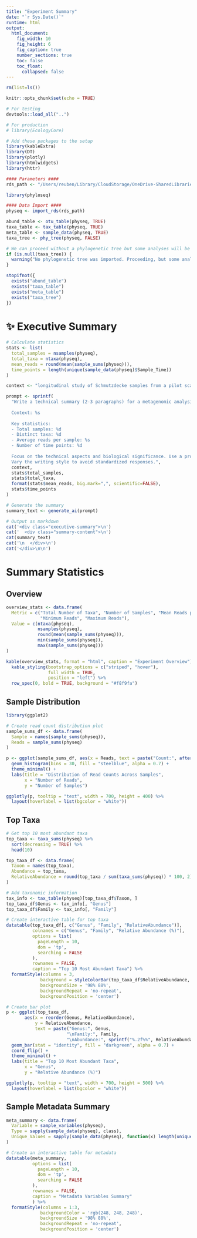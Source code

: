 ```yaml
---
title: "Experiment Summary"
date: "`r Sys.Date()`"
runtime: html
output: 
  html_document:
    fig_width: 10
    fig_height: 6
    fig_caption: true
    number_sections: true
    toc: false
    toc_float:
      collapsed: false
---
```


```r
rm(list=ls())

knitr::opts_chunk$set(echo = TRUE)

# For testing
devtools::load_all("..")

# For production
# library(EcologyCore)

# Add these packages to the setup
library(kableExtra)
library(DT)
library(plotly)
library(htmlwidgets)
library(httr)
```

<style>
.plotly {
  margin: auto;
  display: block;
}

.executive-summary {
  background-color: #f8f9fa;
  border-left: 4px solid #4a90e2;
  padding: 20px 25px;
  margin: 20px 0;
  border-radius: 4px;
}

.summary-header {
  color: #2c3e50;
  font-size: 1.5em;
  margin-bottom: 15px;
  display: flex;
  align-items: center;
  gap: 10px;
}

.summary-header i {
  color: #4a90e2;
}

.summary-content {
  color: #444;
  line-height: 1.6;
}
</style>

```r
#### Parameters ####
rds_path <- "/Users/reuben/Library/CloudStorage/OneDrive-SharedLibraries-CranfieldUniversity/Sophie Bretagne - Shared/data/experiment.rds"
```

```r
library(phyloseq)

#### Data Import ####
physeq <- import_rds(rds_path)

abund_table <- otu_table(physeq, TRUE)
taxa_table <- tax_table(physeq, TRUE)
meta_table <- sample_data(physeq, TRUE)
taxa_tree <- phy_tree(physeq, FALSE)

# We can proceed without a phylogenetic tree but some analyses will be unavailable
if (is.null(taxa_tree)) {
  warning("No phylogenetic tree was imported. Proceeding, but some analyses may be unavailable.")
}
```

```r
stopifnot({
  exists("abund_table")
  exists("taxa_table")
  exists("meta_table")
  exists("taxa_tree")
})
```

# ✨ Executive Summary
```r
# Calculate statistics
stats <- list(
  total_samples = nsamples(physeq),
  total_taxa = ntaxa(physeq),
  mean_reads = round(mean(sample_sums(physeq))),
  time_points = length(unique(sample_data(physeq)$Sample_Time))
)

context <- "longitudinal study of Schmutzdecke samples from a pilot scale slow sand filter"

prompt <- sprintf(
  "Write a technical summary (2-3 paragraphs) for a metagenomic analysis report with the following context and statistics:
  
  Context: %s
  
  Key statistics:
  - Total samples: %d
  - Distinct taxa: %d
  - Average reads per sample: %s
  - Number of time points: %d
  
  Focus on the technical aspects and biological significance. Use a professional scientific tone. 
  Vary the writing style to avoid standardized responses.",
  context,
  stats$total_samples,
  stats$total_taxa,
  format(stats$mean_reads, big.mark=",", scientific=FALSE),
  stats$time_points
)

# Generate the summary
summary_text <- generate_ai(prompt)

# Output as markdown
cat('<div class="executive-summary">\n')
cat('  <div class="summary-content">\n')
cat(summary_text)
cat('\n  </div>\n')
cat('</div>\n\n')
```

# Summary Statistics

## Overview
```r
overview_stats <- data.frame(
  Metric = c("Total Number of Taxa", "Number of Samples", "Mean Reads per Sample",
             "Minimum Reads", "Maximum Reads"),
  Value = c(ntaxa(physeq), 
            nsamples(physeq),
            round(mean(sample_sums(physeq))),
            min(sample_sums(physeq)),
            max(sample_sums(physeq)))
)

kable(overview_stats, format = "html", caption = "Experiment Overview") %>%
  kable_styling(bootstrap_options = c("striped", "hover"),
                full_width = TRUE,
                position = "left") %>%
  row_spec(0, bold = TRUE, background = "#f8f9fa")
```

## Sample Distribution
```r
library(ggplot2)

# Create read count distribution plot
sample_sums_df <- data.frame(
  Sample = names(sample_sums(physeq)),
  Reads = sample_sums(physeq)
)

p <- ggplot(sample_sums_df, aes(x = Reads, text = paste("Count:", after_stat(count)))) +
  geom_histogram(bins = 30, fill = "steelblue", alpha = 0.7) +
  theme_minimal() +
  labs(title = "Distribution of Read Counts Across Samples",
       x = "Number of Reads",
       y = "Number of Samples")

ggplotly(p, tooltip = "text", width = 700, height = 400) %>%
  layout(hoverlabel = list(bgcolor = "white"))
```

## Top Taxa
```r
# Get top 10 most abundant taxa
top_taxa <- taxa_sums(physeq) %>%
  sort(decreasing = TRUE) %>%
  head(10)

top_taxa_df <- data.frame(
  Taxon = names(top_taxa),
  Abundance = top_taxa,
  RelativeAbundance = round(top_taxa / sum(taxa_sums(physeq)) * 100, 2)
)

# Add taxonomic information
tax_info <- tax_table(physeq)[top_taxa_df$Taxon, ]
top_taxa_df$Genus <- tax_info[, "Genus"]
top_taxa_df$Family <- tax_info[, "Family"]

# Create interactive table for top taxa
datatable(top_taxa_df[, c("Genus", "Family", "RelativeAbundance")],
          colnames = c("Genus", "Family", "Relative Abundance (%)"),
          options = list(
            pageLength = 10,
            dom = 'tp',
            searching = FALSE
          ),
          rownames = FALSE,
          caption = "Top 10 Most Abundant Taxa") %>%
  formatStyle(columns = 3,
             background = styleColorBar(top_taxa_df$RelativeAbundance, 'lightblue'),
             backgroundSize = '98% 88%',
             backgroundRepeat = 'no-repeat',
             backgroundPosition = 'center')

# Create bar plot
p <- ggplot(top_taxa_df, 
       aes(x = reorder(Genus, RelativeAbundance), 
           y = RelativeAbundance,
           text = paste("Genus:", Genus,
                       "\nFamily:", Family,
                       "\nAbundance:", sprintf("%.2f%%", RelativeAbundance)))) +
  geom_bar(stat = "identity", fill = "darkgreen", alpha = 0.7) +
  coord_flip() +
  theme_minimal() +
  labs(title = "Top 10 Most Abundant Taxa",
       x = "Genus",
       y = "Relative Abundance (%)")

ggplotly(p, tooltip = "text", width = 700, height = 500) %>%
  layout(hoverlabel = list(bgcolor = "white"))
```

## Sample Metadata Summary
```r
meta_summary <- data.frame(
  Variable = sample_variables(physeq),
  Type = sapply(sample_data(physeq), class),
  Unique_Values = sapply(sample_data(physeq), function(x) length(unique(x)))
)

# Create an interactive table for metadata
datatable(meta_summary,
          options = list(
            pageLength = 10,
            dom = 'tp',
            searching = FALSE
          ),
          rownames = FALSE,
          caption = "Metadata Variables Summary"
          ) %>%
  formatStyle(columns = 1:3, 
             backgroundColor = 'rgb(248, 248, 248)',
             backgroundSize = '98% 88%',
             backgroundRepeat = 'no-repeat',
             backgroundPosition = 'center')
```
